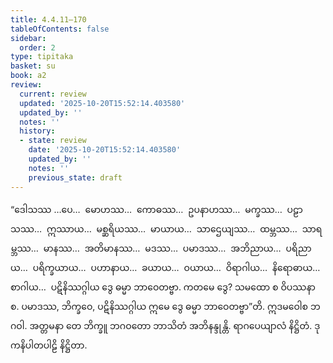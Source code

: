 ```yaml
---
title: 4.4.11–170
tableOfContents: false
sidebar:
  order: 2
type: tipitaka
basket: su
book: a2
review:
  current: review
  updated: '2025-10-20T15:52:14.403580'
  updated_by: ''
  notes: ''
  history:
  - state: review
    date: '2025-10-20T15:52:14.403580'
    updated_by: ''
    notes: ''
    previous_state: draft
---
```



<DynamicBreadcrumb />


<ReviewStatus review={frontmatter.review} showDetails={true} />

<HypothesisAnnotation frontmatter={frontmatter} />

<Division number="232–246" book="a2" e="ch" v="15">

<Paragraph number="294" book="a2">
“ဒေါသဿ …ပေ…  မောဟဿ…  ကောဓဿ…  ဥပနာဟဿ…  မက္ခဿ…  ပဠာသဿ…  ဣဿာယ…  မစ္ဆရိယဿ…  မာယာယ…  သာဌေယျဿ…  ထမ္ဘဿ…  သာရမ္ဘဿ…  မာနဿ…  အတိမာနဿ…  မဒဿ…  ပမာဒဿ…  အဘိညာယ…  ပရိညာယ…  ပရိက္ခယာယ…  ပဟာနာယ…  ခယာယ…  ဝယာယ…  ဝိရာဂါယ…  နိရောဓာယ…  စာဂါယ…  ပဋိနိဿဂ္ဂါယ ဒွေ ဓမ္မာ ဘာဝေတဗ္ဗာ. ကတမေ ဒွေ? သမထော စ ဝိပဿနာ စ. ပမာဒဿ, ဘိက္ခဝေ, ပဋိနိဿဂ္ဂါယ ဣမေ ဒွေ ဓမ္မာ ဘာဝေတဗ္ဗာ”တိ.
</Paragraph>

<Paragraph number="295" book="a2">
ဣဒမဝေါစ ဘဂဝါ. အတ္တမနာ တေ ဘိက္ခူ ဘဂဝတော ဘာသိတံ အဘိနန္ဒုန္တိ.

</Paragraph>
</Division>

<Paragraph number="296" type="center" book="a2">
ရာဂပေယျာလံ နိဋ္ဌိတံ.



</Paragraph>

<Paragraph number="297" type="center" book="a2">
ဒုကနိပါတပါဠိ နိဋ္ဌိတာ.
</Paragraph>